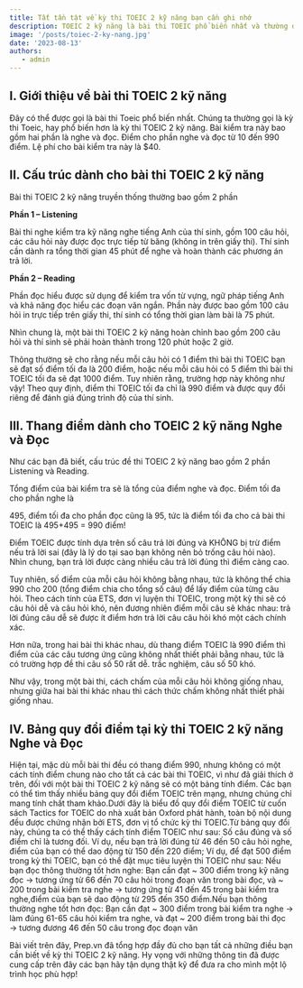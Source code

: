 ```yaml
---
title: Tất tần tật về kỳ thi TOEIC 2 kỹ năng bạn cần ghi nhớ
description: TOEIC 2 kỹ năng là bài thi TOEIC phổ biến nhất và thường được gọi là bài thi TOEIC tổng quát. Bài kiểm tra này bao gồm hai phần nghe và đọc. Điểm cho hai kỹ năng này là 990 điểm. Nếu bạn đang chuẩn bị cho kỳ thi TOEIC 2 kỹ năng, đừng bỏ qua bài viết mà Prep sẽ chia sẻ chi tiết dưới đây.
image: '/posts/toiec-2-ky-nang.jpg'
date: '2023-08-13'
authors:
   - admin
---
```


## I. Giới thiệu về bài thi TOEIC 2 kỹ năng

Đây có thể được gọi là bài thi Toeic phổ biến nhất. Chúng ta thường gọi là kỳ thi Toeic, hay phổ biến hơn là kỳ thi TOEIC 2 kỹ năng. Bài kiểm tra này bao gồm hai phần là nghe và đọc. Điểm cho phần nghe và đọc từ 10 đến 990 điểm. Lệ phí cho bài kiểm tra này là $40.

## II. Cấu trúc dành cho bài thi TOEIC 2 kỹ năng

Bài thi TOEIC 2 kỹ năng truyền thống thường bao gồm 2 phần

**Phần 1 – Listening**

Bài thi nghe kiểm tra kỹ năng nghe tiếng Anh của thí sinh, gồm 100 câu hỏi, các câu hỏi này được đọc trực tiếp từ băng (không in trên giấy thi). Thí sinh cần dành ra tổng thời gian 45 phút để nghe và hoàn thành các phương án trả lời.

**Phần 2 – Reading**

Phần đọc hiểu được sử dụng để kiểm tra vốn từ vựng, ngữ pháp tiếng Anh và khả năng đọc hiểu các đoạn văn ngắn. Phần này được bao gồm 100 câu hỏi in trực tiếp trên giấy thi, thí sinh có tổng thời gian làm bài là 75 phút.

Nhìn chung là, một bài thi TOEIC 2 kỹ năng hoàn chỉnh bao gồm 200 câu hỏi và thí sinh sẽ phải hoàn thành trong 120 phút hoặc 2 giờ.

Thông thường sẽ cho rằng nếu mỗi câu hỏi có 1 điểm thì bài thi TOEIC bạn sẽ đạt số điểm tối đa là 200 điểm, hoặc nếu mỗi câu hỏi có 5 điểm thì bài thi TOEIC tối đa sẽ đạt 1000 điểm. Tuy nhiên rằng, trường hợp này không như vậy! Theo quy định, điểm thi TOEIC tối đa chỉ là 990 điểm và được quy đổi riêng để đánh giá đúng trình độ của thí sinh.

## III. Thang điểm dành cho TOEIC 2 kỹ năng Nghe và Đọc

Như các bạn đã biết, cấu trúc đề thi TOEIC 2 kỹ năng bao gồm 2 phần Listening và Reading.

Tổng điểm của bài kiểm tra sẽ là tổng của điểm nghe và đọc. Điểm tối đa cho phần nghe là

495, điểm tối đa cho phần đọc cũng là 95, tức là điểm tối đa cho cả bài thi TOEIC là 495+495 = 990 điểm!

Điểm TOEIC được tính dựa trên số câu trả lời đúng và KHÔNG bị trừ điểm nếu trả lời sai (đây là lý do tại sao bạn không nên bỏ trống câu hỏi nào). Nhìn chung, bạn trả lời được càng nhiều câu trả lời đúng thì điểm càng cao.

Tuy nhiên, số điểm của mỗi câu hỏi không bằng nhau, tức là không thể chia 990 cho 200 (tổng điểm chia cho tổng số câu) để lấy điểm của từng câu hỏi. Theo cách tính của ETS, đơn vị luyện thi TOEIC, trong một kỳ thi sẽ có câu hỏi dễ và câu hỏi khó, nên đương nhiên điểm mỗi câu sẽ khác nhau: trả lời đúng câu dễ sẽ được ít điểm hơn trả lời câu câu hỏi khó một cách chính xác.

Hơn nữa, trong hai bài thi khác nhau, dù thang điểm TOEIC là 990 điểm thì điểm của các câu tương ứng cũng không nhất thiết phải bằng nhau, tức là có trường hợp đề thi câu số 50 rất dễ. trắc nghiệm, câu số 50 khó.

Như vậy, trong một bài thi, cách chấm của mỗi câu hỏi không giống nhau, nhưng giữa hai bài thi khác nhau thì cách thức chấm không nhất thiết phải giống nhau.

## IV. Bảng quy đổi điểm tại kỳ thi TOEIC 2 kỹ năng Nghe và Đọc

Hiện tại, mặc dù mỗi bài thi đều có thang điểm 990, nhưng không có một cách tính điểm chung nào cho tất cả các bài thi TOEIC, vì như đã giải thích ở trên, đối với một bài thi TOEIC 2 kỹ năng sẽ có một bảng tính điểm. Các bạn có thể tìm thấy nhiều bảng quy đổi điểm TOEIC trên mạng, nhưng chúng chỉ mang tính chất tham khảo.Dưới đây là biểu đồ quy đổi điểm TOEIC từ cuốn sách Tactics for TOEIC do nhà xuất bản Oxford phát hành, toàn bộ nội dung đều được chứng nhận bởi ETS, đơn vị tổ chức kỳ thi TOEIC.Từ bảng quy đổi này, chúng ta có thể thấy cách tính điểm TOEIC như sau: Số câu đúng và số điểm chỉ là tương đối. Ví dụ, nếu bạn trả lời đúng từ 46 đến 50 câu hỏi nghe, điểm của bạn có thể dao động từ 150 đến 220 điểm; Ví dụ, để đạt 500 điểm trong kỳ thi TOEIC, bạn có thể đặt mục tiêu luyện thi TOEIC như sau: Nếu bạn đọc thông thường tốt hơn nghe: Bạn cần đạt ~ 300 điểm trong kỹ năng đọc → tương ứng từ 66 đến 70 câu hỏi trong đoạn văn trong bài đọc, và ~ 200 trong bài kiểm tra nghe → tương ứng từ 41 đến 45 trong bài kiểm tra nghe,điểm của bạn sẽ dao động từ 295 đến 350 điểm.Nếu bạn thông thường nghe tốt hơn đọc: Bạn cần đạt ~ 300 điểm trong bài kiểm tra nghe → làm đúng 61-65 câu hỏi kiểm tra nghe, và đạt ~ 200 điểm trong bài thi đọc → tương đương 46 đến 50 câu trong đọc đoạn văn

Bài viết trên đây, Prep.vn đã tổng hợp đầy đủ cho bạn tất cả những điều bạn cần biết về kỳ thi TOEIC 2 kỹ năng. Hy vọng với những thông tin đã được cung cấp trên đây các bạn hãy tận dụng thật kỹ để đưa ra cho mình một lộ trình học phù hợp!
